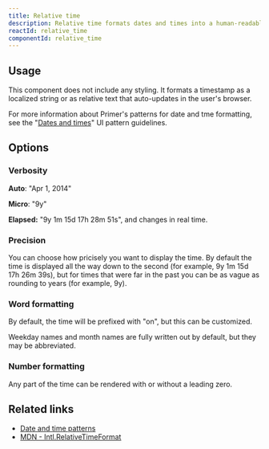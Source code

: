 ```yaml
---
title: Relative time
description: Relative time formats dates and times into a human-readable string.
reactId: relative_time
componentId: relative_time
---
```


## Usage

This component does not include any styling. It formats a timestamp as a localized string or as relative text that auto-updates in the user's browser.

For more information about Primer's patterns for date and tme formatting, see the "[Dates and times](/ui-patterns/dates-and-times)" UI pattern guidelines.

## Options

### Verbosity

**Auto**: "Apr 1, 2014"

**Micro**: "9y"

**Elapsed:** "9y 1m 15d 17h 28m 51s", and changes in real time.

### Precision

You can choose how pricisely you want to display the time. By default the time is displayed all the way down to the second (for example, 9y 1m 15d 17h 26m 39s), but for times that were far in the past you can be as vague as rounding to years (for example, 9y).

### Word formatting

By default, the time will be prefixed with "on", but this can be customized.

Weekday names and month names are fully written out by default, but they may be abbreviated.

### Number formatting

Any part of the time can be rendered with or without a leading zero.

## Related links

- [Date and time patterns](/ui-patterns/dates-and-times)
- [MDN - Intl.RelativeTimeFormat](https://developer.mozilla.org/en-US/docs/Web/JavaScript/Reference/Global_Objects/Intl/RelativeTimeFormat)
